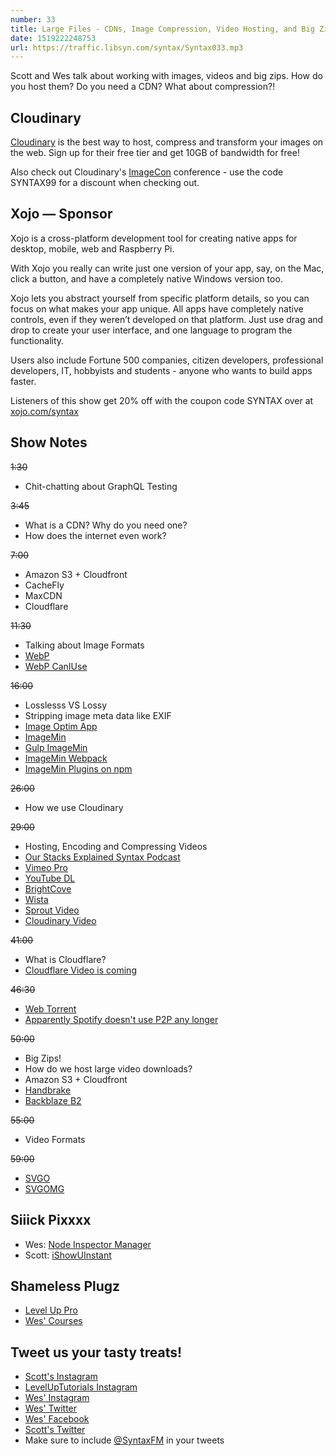 ```yaml
---
number: 33
title: Large Files - CDNs, Image Compression, Video Hosting, and Big Zips
date: 1519222248753
url: https://traffic.libsyn.com/syntax/Syntax033.mp3
---
```


Scott and Wes talk about working with images, videos and big zips. How do you host them? Do you need a CDN? What about compression?!

## Cloudinary

[Cloudinary](https://cloudinary.com/?utm_source=Syntax.fm&utm_medium=Podcast&utm_content=Cloudinary_Syntax_podcast) is the best way to host, compress and transform your images on the web. Sign up for their free tier and get 10GB of bandwidth for free!

Also check out Cloudinary's [ImageCon](http://www.imagecon.com/?utm_source=Syntax.fm&utm_medium=Podcast&utm_content=ImageCon_Syntax_podcast) conference - use the code SYNTAX99 for a discount when checking out.

## Xojo — Sponsor

Xojo is a cross-platform development tool for creating native apps for desktop, mobile, web and Raspberry Pi.

With Xojo you really can write just one version of your app, say, on the Mac, click a button, and have a completely native Windows version too.

Xojo lets you abstract yourself from specific platform details, so you can focus on what makes your app unique. All apps have completely native controls, even if they weren’t developed on that platform. Just use drag and drop to create your user interface, and one language to program the functionality.

Users also include Fortune 500 companies, citizen developers, professional developers, IT, hobbyists and students - anyone who wants to build apps faster.

Listeners of this show get 20% off with the coupon code SYNTAX over at [xojo.com/syntax](http://xojo.com/syntax)

## Show Notes

~~1:30~~

* Chit-chatting about GraphQL Testing

~~3:45~~

* What is a CDN? Why do you need one?
* How does the internet even work?

~~7:00~~

* Amazon S3 + Cloudfront
* CacheFly
* MaxCDN
* Cloudflare

~~11:30~~

* Talking about Image Formats
* [WebP](https://developers.google.com/speed/webp/)
* [WebP CanIUse](https://caniuse.com/#search=webp)

~~16:00~~

* Losslesss VS Lossy
* Stripping image meta data like EXIF
* [Image Optim App](https://imageoptim.com/mac)
* [ImageMin](https://github.com/imagemin/imagemin)
* [Gulp ImageMin](https://www.npmjs.com/package/gulp-imagemin)
* [ImageMin Webpack](https://github.com/Klathmon/imagemin-webpack-plugin)
* [ImageMin Plugins on npm](https://www.npmjs.com/search?q=imagemin)


~~26:00~~

* How we use Cloudinary

~~29:00~~

* Hosting, Encoding and Compressing Videos
* [Our Stacks Explained Syntax Podcast](https://syntax.fm/show/014/our-stacks-explained)
* [Vimeo Pro](https://vimeo.com/professionals)
* [YouTube DL](https://rg3.github.io/youtube-dl/)
* [BrightCove](https://www.brightcove.com/en/)
* [Wista](https://wistia.com/)
* [Sprout Video](https://sproutvideo.com/)
* [Cloudinary Video](https://cloudinary.com/documentation/video_management)

~~41:00~~

* What is Cloudflare?
* [Cloudflare Video is coming](https://blog.cloudflare.com/introducing-cloudflare-stream/)

~~46:30~~

* [Web Torrent](https://webtorrent.io/)
* [Apparently Spotify doesn't use P2P any longer](https://techcrunch.com/2014/04/17/spotify-removes-peer-to-peer-technology-from-its-desktop-client/)


~~50:00~~

* Big Zips!
* How do we host large video downloads?
* Amazon S3 + Cloudfront
* [Handbrake](https://handbrake.fr/)
* [Backblaze B2](https://www.backblaze.com/b2/cloud-storage.html)

~~55:00~~

* Video Formats

~~59:00~~

* [SVGO](https://github.com/svg/svgo)
* [SVGOMG](https://jakearchibald.github.io/svgomg/)


## Siiick Pixxxx
* Wes: [Node Inspector Manager](https://chrome.google.com/webstore/detail/nodejs-v8-inspector-manag/gnhhdgbaldcilmgcpfddgdbkhjohddkj?hl=en)
* Scott: [iShowUInstant](https://shinywhitebox.com/ishowu-instant)

## Shameless Plugz
* [Level Up Pro](https://LevelUpTutorials.com/pro)
* [Wes' Courses](http://wesbos.com/courses)

## Tweet us your tasty treats!

* [Scott's Instagram](https://www.instagram.com/stolinski/)
* [LevelUpTutorials Instagram](https://www.instagram.com/LevelUpTutorials/)
* [Wes' Instagram](https://www.instagram.com/wesbos/)
* [Wes' Twitter](https://twitter.com/wesbos)
* [Wes' Facebook](https://www.facebook.com/wesbos.developer)
* [Scott's Twitter](https://twitter.com/stolinski)
* Make sure to include [@SyntaxFM](https://twitter.com/SyntaxFM) in your tweets
